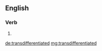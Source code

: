 ==English==

===Verb===
{{head|en}}

# {{en-past of|transdifferentiate}}

[[de:transdifferentiated]]
[[mg:transdifferentiated]]
